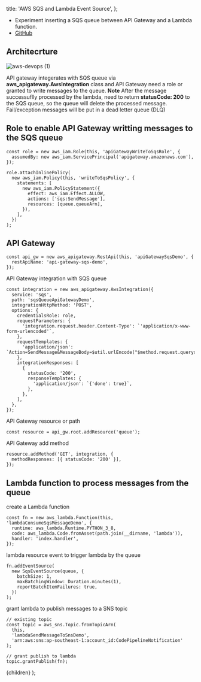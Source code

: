   title: 'AWS SQS and Lambda Event Source',
};


- Experiment inserting a SQS queue between API Gateway and a Lambda function.
- [GitHub](https://github.com/entest-hai/aws-devops/tree/cdk-ts-api-gateway-sqs)

## Architecrture

![aws-devops (1)](https://user-images.githubusercontent.com/20411077/155687651-e844b35e-cc84-4c1d-aaa5-c64fef8c55f2.png)

API gateway integerates with SQS queue via **aws_apigateway.AwsIntegration** class and API Gateway need a role or granted to write messages to the queue. **Note** After the message successuflly processed by the lambda, need to return **statusCode: 200** to the SQS queue, so the queue will delete the processed message. Fail/exception messages will be put in a dead letter queue (DLQ)

## Role to enable API Gateway writting messages to the SQS queue

```tsx
const role = new aws_iam.Role(this, 'apiGatewayWriteToSqsRole', {
  assumedBy: new aws_iam.ServicePrincipal('apigateway.amazonaws.com'),
});

role.attachInlinePolicy(
  new aws_iam.Policy(this, 'writeToSqsPolicy', {
    statements: [
      new aws_iam.PolicyStatement({
        effect: aws_iam.Effect.ALLOW,
        actions: ['sqs:SendMessage'],
        resources: [queue.queueArn],
      }),
    ],
  })
);
```

## API Gateway

```tsx
const api_gw = new aws_apigateway.RestApi(this, 'apiGatewaySqsDemo', {
  restApiName: 'api-gateway-sqs-demo',
});
```

API Gateway integration with SQS queue

```tsx
const integration = new aws_apigateway.AwsIntegration({
  service: 'sqs',
  path: 'sqsQueueApiGatewayDemo',
  integrationHttpMethod: 'POST',
  options: {
    credentialsRole: role,
    requestParameters: {
      'integration.request.header.Content-Type': `'application/x-www-form-urlencoded'`,
    },
    requestTemplates: {
      'application/json': `Action=SendMessage&MessageBody=$util.urlEncode("$method.request.querystring.message")`,
    },
    integrationResponses: [
      {
        statusCode: '200',
        responseTemplates: {
          'application/json': `{'done': true}`,
        },
      },
    ],
  },
});
```

API Gateway resource or path

```tsx
const resource = api_gw.root.addResource('queue');
```

API Gateway add method

```tsx
resource.addMethod('GET', integration, {
  methodResponses: [{ statusCode: '200' }],
});
```

## Lambda function to process messages from the queue

create a Lambda function

```tsx
const fn = new aws_lambda.Function(this, 'lambdaConsumeSqsMessageDemo', {
  runtime: aws_lambda.Runtime.PYTHON_3_8,
  code: aws_lambda.Code.fromAsset(path.join(__dirname, 'lambda')),
  handler: 'index.handler',
});
```

lambda resource event to trigger lambda by the queue

```tsx
fn.addEventSource(
  new SqsEventSource(queue, {
    batchSize: 1,
    maxBatchingWindow: Duration.minutes(1),
    reportBatchItemFailures: true,
  })
);
```

grant lambda to publish messages to a SNS topic

```tsx
// existing topic
const topic = aws_sns.Topic.fromTopicArn(
  this,
  'lambdaSendMessageToSnsDemo',
  'arn:aws:sns:ap-southeast-1:account_id:CodePipelineNotification'
);

// grant publish to lambda
topic.grantPublish(fn);
```

  <MyLayoutTest frontmatter={meta}>{children}</MyLayoutTest>
);
